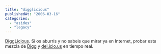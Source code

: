 ```yaml
---
title: "digglicious"
publishedAt: "2006-03-16"
categories: 
  - "asides"
  - "legacy"
---
```


[DiggLicious](http://www.digglicious.com/). Si os aburris y no sabeis que mirar ya en Internet, probar esta mezcla de [Digg](http://digg.com/) y [del.icio.us](http://del.icio.us/) en tiempo real.
